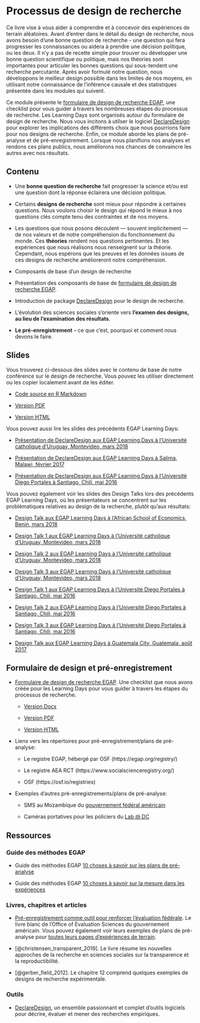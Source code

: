 # Processus de design de recherche

Ce livre vise à vous aider à comprendre et à concevoir des expériences de terrain aléatoires.  Avant d'entrer dans le détail du design de recherche, nous avons besoin d'une bonne question de recherche - une question qui fera progresser les connaissances ou aidera à prendre une décision politique, ou les deux. Il n'y a pas de recette simple pour trouver ou développer une bonne question scientifique ou politique, mais nos théories sont importantes pour articuler les bonnes questions qui sous-tendent une recherche percutante. Après avoir formulé notre question, nous développons le meilleur design possible dans les limites de nos moyens, en utilisant notre connaissance de l'inférence causale et des statistiques présentée dans les modules qui suivent.

Ce module présente le [formulaire de design de recherche EGAP](https://egap.github.io/learningdays-resources/Exercises/design-form.Rmd), une checklist pour vous guider à travers les nombreuses étapes du processus de recherche. Les Learning Days sont organisés autour du formulaire de design de recherche. Nous vous incitons à utilser le logiciel [DeclareDesign](http://declaredesign.org) pour explorer les implications des différents choix que nous pourrions faire pour nos designs de recherche. Enfin, ce module aborde les plans de pré-analyse et de pré-enregistrement. Lorsque nous planifions nos analyses et rendons ces plans publics, nous améliorons nos chances de convaincre les autres avec nos résultats.

## Contenu

- Une **bonne question de recherche** fait progresser la science et/ou est une question dont la réponse éclairera une décision politique.

- Certains **designs de recherche** sont mieux pour répondre à certaines questions. Nous voulons choisir le design qui répond le mieux à nos questions clés compte tenu des contraintes et de nos moyens.

- Les questions que nous posons découlent --- souvent implicitement --- de nos valeurs et de notre compréhension du fonctionnement du monde. Ces **théories** rendent nos questions pertinentes. Et les expériences que nous réalisons nous renseignent sur la théorie. Cependant, nous espérons que les preuves et les données issues de ces designs de recherche amélioreront notre compréhension.

- Composants de base d'un design de recherche

- Présentation des composants de base de [formulaire de design de recherche EGAP](https://egap.github.io/learningdays-resources/Exercises/design-form.html).

- Introduction de package [DeclareDesign](http://declaredesign.org) pour le design de recherche.

- L'évolution des sciences sociales s'oriente vers **l'examen des designs, au lieu de l'examination des résultats**.

- **Le pré-enregistrement** -- ce que c'est, pourquoi et comment nous devons le faire.


## Slides

Vous trouverez ci-dessous des slides avec le contenu de base de notre conférence sur le design de recherche. Vous pouvez les utiliser directement ou les copier localement avant de les éditer.

- [Code source en R Markdown](https://egap.github.io/learningdays-resources/Slides/researchdesignform-slides.Rmd)

- [Version PDF](https://egap.github.io/learningdays-resources/Slides/researchdesignform-slides.pdf)

- [Version HTML](https://egap.github.io/learningdays-resources/Slides/researchdesignform-slides.html)

Vous pouvez aussi lire les slides des précédents EGAP Learning Days:

 - [Présentation de DeclareDesign aux EGAP Learning Days à l'Université catholique d'Uruguay, Montevideo, mars 2018](https://egap.github.io/learningdays-resources/Slides/Examples/declare_design-montevideo.pdf)

 - [Présentation de DeclareDesign aux EGAP Learning Days à Salima, Malawi, février 2017](https://egap.github.io/learningdays-resources/Slides/Examples/declare_design-malawi.pdf)

 - [Présentation de DeclareDesign  aux EGAP Learning Days à l'Université Diego Portales à Santiago, Chili, mai 2016](https://egap.github.io/learningdays-resources/Slides/Examples/declare_design-santiago.pdf)

Vous pouvez également voir les slides des Design Talks lors des précédents EGAP Learning Days, où les présentateurs se concentrent sur les problèmatiques relatives au design de la recherche, plutôt qu'aux résultats:

 - [Design Talk aux EGAP Learning Days à l'African School of Economics, Benin, mars 2018](https://egap.github.io/learningdays-resources/Slides/Examples/research_design_2-benin.pdf)

 - [Design Talk 1 aux EGAP Learning Days à l'Université catholique d'Uruguay, Montevideo, mars 2018](https://egap.github.io/learningdays-resources/Slides/Examples/research_design_1-montevideo.pdf)

 - [Design Talk 2 aux EGAP Learning Days à l'Université catholique d'Uruguay, Montevideo, mars 2018](https://egap.github.io/learningdays-resources/Slides/Examples/research_design_2-montevideo.pdf)

 - [Design Talk 3 aux EGAP Learning Days à l'Université catholique d'Uruguay, Montevideo, mars 2018](https://egap.github.io/learningdays-resources/Slides/Examples/research_design_3-montevideo.pdf)

 - [Design Talk 1 aux EGAP Learning Days à l'Université Diego Portales à Santiago, Chili, mai 2016](https://egap.github.io/learningdays-resources/Slides/Examples/research_design_1-santiago.pdf)

 - [Design Talk 2 aux EGAP Learning Days à l'Université Diego Portales à Santiago, Chili, mai 2016](https://egap.github.io/learningdays-resources/Slides/Examples/research_design_2-santiago.pdf)

 - [Design Talk 3 aux EGAP Learning Days à l'Université Diego Portales à Santiago, Chili, mai 2016](https://egap.github.io/learningdays-resources/Slides/Examples/research_design_3-santiago.pdf)

 - [Design Talk aux EGAP Learning Days à Guatemala City, Guatemala, août 2017](https://egap.github.io/learningdays-resources/Slides/Examples/research_design-guatemala.pdf)

## Formulaire de design et pré-enregistrement

- [Formulaire de design de recherche EGAP](https://egap.github.io/learningdays-resources/Exercises/design-form.html). Une checklist que nous avons créée pour les Learning Days pour vous guider à travers les étapes du processus de recherche.
     - [Version Docx](https://egap.github.io/learningdays-resources/Exercises/design-form.docx)

     - [Version PDF](https://egap.github.io/learningdays-resources/Exercises/design-form.pdf)

     - [Version HTML](https://egap.github.io/learningdays-resources/Exercises/design-form.html)

- Liens vers les répertoires pour pré-enregistrement/plans de pré-analyse:

    - Le registre EGAP, hébergé par OSF (https://egap.org/registry/)

    - Le registre AEA RCT (https://www.socialscienceregistry.org/)

    - OSF (https://osf.io/registries)

- Exemples d'autres pré-enregistrements/plans de pré-analyse:

    - SMS au Mozambique du [gouvernement fédéral américain](https://oes.gsa.gov/projects/sms-mozambique/)

    - Caméras portatives pour les policiers du [Lab @ DC](https://osf.io/472zh)

## Ressources

### Guide des méthodes EGAP

- Guide des méthodes EGAP [10 choses à savoir sur les plans de pré-analyse](https://egap.org/resource/10-things-to-know-about-pre-analysis-plans/)

- Guide des méthodes EGAP [10 choses à savoir sur la mesure dans les expériences](https://egap.org/resource/10-things-to-know-about-measurement-in-experiments/)


### Livres, chapitres et articles

- [Pré-enregistrement comme outil pour renforcer l'évaluation fédérale](https://oes.gsa.gov/assets/files/preregistration-as-a-tool-in-federal-evaluation.pdf). Le livre blanc de l'Office of Evaluation Sciences du gouvernement américain. Vous pouvez également voir leurs exemples de plans de pré-analyse pour [toutes leurs pages d'expériences de terrain](https://oes.gsa.gov/work/).

- [@christensen_transparent_2019]. Le livre résume les nouvelles approches de la recherche en sciences sociales sur la transparence et la reproductibilité.

- [@gerber_field_2012].  Le chapitre 12 comprend quelques exemples de designs de recherche expérimentale.

### Outils

- [DeclareDesign](https://declaredesign.org/), un ensemble passionnant et complet d'outils logiciels pour décrire, évaluer et mener des recherches empiriques.

